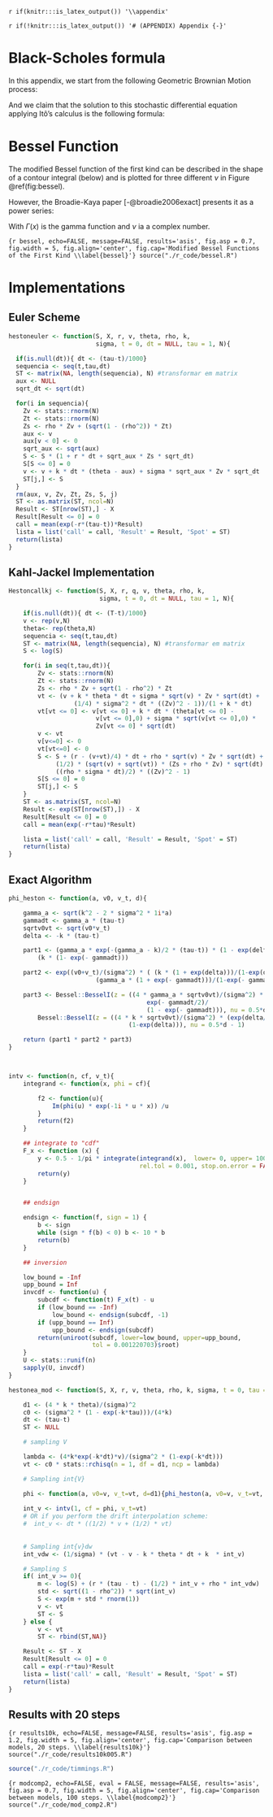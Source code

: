 `r if(knitr:::is_latex_output()) '\\appendix'`

`r if(!knitr:::is_latex_output()) '# (APPENDIX) Appendix {-}'` 

<!--
If you feel it necessary to include an appendix, it goes here.
-->




# Black-Scholes formula {#bsformula}


In this appendix, we start from the following Geometric Brownian Motion process:


\begin{align*}
dS_t &= \mu S_t dt + \sigma S_t dB_t
\end{align*}


And we claim that the solution to this stochastic differential equation applying Itô's calculus is the following formula:

\begin{align*}
S_T &= S_0 \times \exp \left( \left( \mu  - \frac{\sigma^2}{2} \right) T  + \sigma B_T \right)
\end{align*}


\begin{proof}

If $S$ were deterministic, $dS_t/S_t$ would be the derivative of $\ln(S_t)$ with respect to $S$. This suggests to find an expression for the stochastic differential of $\ln(S_t)$, a function of the single random variable $S_t$.



\begin{align*} 
f(t,S) &= \ln(S) \\[10pt]
df(t,S) &= \frac{\partial f}{\partial S} dS + \frac{1}{2} \frac{\partial^2 f}{\partial S^2} (dS)^2 \\[10pt]
d\ln(S) &= \frac{d\ln(S)}{dS} dS + \frac{1}{2} \frac{d^2\ln(S)}{dS^2}(dS)^2 \\[10pt]
(dS)^2 &= \sigma^2 S^2 dt \\[10pt]
d\ln(S) &= \frac{1}{S} (\mu S dt + \sigma S dB) + \frac{1}{2}\frac{-1}{S^2} \sigma^2 S^2 dt \\[10pt]
d\ln(S) &= \left( \mu -  \frac{1}{2} \sigma^2 \right) dt + \sigma dB \\[10pt]
\int_{t=0}^{T}{d\ln(S_T)} &= \int_{t=0}^{T}{\left( \mu - \frac{\sigma^2}{2} \right) dt} + \int_{t=0}^{T}{\sigma dB_t} 
\end{align*}
\begin{align*} 
\ln(S_T) - \ln(S_0) &=  \left(\mu  - \frac{\sigma^2}{2} \right)  T + \sigma B_T \\[10pt]
\ln \left( \frac{S_T}{S_0} \right) &= \left( \mu  - \frac{\sigma^2}{2}  \right) T + \sigma B_T \\[10pt]
S_T &= S_0 \times \exp \left( \left( \mu  - \frac{\sigma^2}{2} \right) T  + \sigma B_T \right) 
\end{align*}
\end{proof}



# Bessel Function {#bessel}

The modified Bessel function of the first kind can be described in the shape of a contour integral (below) and is plotted for three different $\nu$ in Figure \@ref(fig:bessel).

\begin{align*} 
I_n(z)= \frac{1}{2 \pi i}\displaystyle \oint e^{(z/2)(t+1/t)}t^{-n-1}dt
\end{align*}

However, the Broadie-Kaya paper [-@broadie2006exact] presents it as a power series:

\begin{align*}
I_{\nu}(z)= \left(\frac{1}{2}z\right)^\nu \displaystyle \sum_{k=0}^{\infty}{\frac{\left(\frac{1}{4}z^2\right)^k}{\left(k!\Gamma \left(\nu+k+1\right)\right)}}
\end{align*}

With $\Gamma(x)$ is the gamma function and $\nu$ ia a complex number.



```{r bessel, echo=FALSE, message=FALSE, results='asis', fig.asp = 0.7, fig.width = 5, fig.align='center', fig.cap='Modified Bessel Functions of the First Kind \\label{bessel}'}
source("./r_code/bessel.R")
```  	



# Implementations {#imps}

## Euler Scheme {#eulerapp}

\small
```r
hestoneuler <- function(S, X, r, v, theta, rho, k, 
                        sigma, t = 0, dt = NULL, tau = 1, N){

  if(is.null(dt)){ dt <- (tau-t)/1000}
  sequencia <- seq(t,tau,dt)
  ST <- matrix(NA, length(sequencia), N) #transformar em matrix
  aux <- NULL
  sqrt_dt <- sqrt(dt)

  for(i in sequencia){
    Zv <- stats::rnorm(N)
    Zt <- stats::rnorm(N)
    Zs <- rho * Zv + (sqrt(1 - (rho^2)) * Zt)
    aux <- v
    aux[v < 0] <- 0
    sqrt_aux <- sqrt(aux)
    S <- S * (1 + r * dt + sqrt_aux * Zs * sqrt_dt)
    S[S <= 0] = 0
    v <- v + k * dt * (theta - aux) + sigma * sqrt_aux * Zv * sqrt_dt
    ST[j,] <- S
  }
  rm(aux, v, Zv, Zt, Zs, S, j)
  ST <- as.matrix(ST, ncol=N)
  Result <- ST[nrow(ST),] - X
  Result[Result <= 0] = 0
  call = mean(exp(-r*(tau-t))*Result)
  lista = list('call' = call, 'Result' = Result, 'Spot' = ST)
  return(lista)
}
```


## Kahl-Jackel Implementation {#kjimp}

\footnotesize
```r
Hestoncallkj <- function(S, X, r, q, v, theta, rho, k, 
                         sigma, t = 0, dt = NULL, tau = 1, N){

    if(is.null(dt)){ dt <- (T-t)/1000}
    v <- rep(v,N)
    theta<- rep(theta,N)
    sequencia <- seq(t,tau,dt)
    ST <- matrix(NA, length(sequencia), N) #transformar em matrix
    S <- log(S)

    for(i in seq(t,tau,dt)){
        Zv <- stats::rnorm(N)
        Zt <- stats::rnorm(N)
        Zs <- rho * Zv + sqrt(1 - rho^2) * Zt
        vt <- (v + k * theta * dt + sigma * sqrt(v) * Zv * sqrt(dt) +
                  (1/4) * sigma^2 * dt * ((Zv)^2 - 1))/(1 + k * dt)
        vt[vt <= 0] <- v[vt <= 0] + k * dt * (theta[vt <= 0] - 
                        v[vt <= 0],0) + sigma * sqrt(v[vt <= 0],0) * 
                        Zv[vt <= 0] * sqrt(dt)
        v <- vt
        v[v<=0] <- 0
        vt[vt<=0] <- 0
        S <- S + (r - (v+vt)/4) * dt + rho * sqrt(v) * Zv * sqrt(dt) +
             (1/2) * (sqrt(v) + sqrt(vt)) * (Zs + rho * Zv) * sqrt(dt) +
             ((rho * sigma * dt)/2) * ((Zv)^2 - 1)
        S[S <= 0] = 0
        ST[j,] <- S
    }
    ST <- as.matrix(ST, ncol=N)
    Result <- exp(ST[nrow(ST),]) - X
    Result[Result <= 0] = 0
    call = mean(exp(-r*tau)*Result)

    lista = list('call' = call, 'Result' = Result, 'Spot' = ST)
    return(lista)
}
```



## Exact Algorithm {#eabk}

\footnotesize
```r
phi_heston <- function(a, v0, v_t, d){

    gamma_a <- sqrt(k^2 - 2 * sigma^2 * 1i*a)
    gammadt <- gamma_a * (tau-t)
    sqrtv0vt <- sqrt(v0*v_t)
    delta <- -k * (tau-t)

    part1 <- (gamma_a * exp(-(gamma_a - k)/2 * (tau-t)) * (1 - exp(delta)))/
        (k * (1- exp(- gammadt)))

    part2 <- exp((v0+v_t)/(sigma^2) * ( (k * (1 + exp(delta)))/(1-exp(delta)) -
                        (gamma_a * (1 + exp(- gammadt)))/(1-exp(- gammadt))))

    part3 <- Bessel::BesselI(z = ((4 * gamma_a * sqrtv0vt)/(sigma^2) *
                                      exp(- gammadt/2)/
                                      (1 - exp(- gammadt))), nu = 0.5*d - 1) /
        Bessel::BesselI(z = ((4 * k * sqrtv0vt)/(sigma^2) * (exp(delta/2))/
                                 (1-exp(delta))), nu = 0.5*d - 1)

    return (part1 * part2 * part3)
}



intv <- function(n, cf, v_t){
    integrand <- function(x, phi = cf){

        f2 <- function(u){
            Im(phi(u) * exp(-1i * u * x)) /u
        }
        return(f2)
    }

    ## integrate to "cdf"
    F_x <- function (x) {
        y <- 0.5 - 1/pi * integrate(integrand(x),  lower= 0, upper= 1000,
                                    rel.tol = 0.001, stop.on.error = FALSE)$value
        return(y)
    }


    ## endsign

    endsign <- function(f, sign = 1) {
        b <- sign
        while (sign * f(b) < 0) b <- 10 * b
        return(b)
    }

    ## inversion

    low_bound = -Inf
    upp_bound = Inf
    invcdf <- function(u) {
        subcdf <- function(t) F_x(t) - u
        if (low_bound == -Inf)
            low_bound <- endsign(subcdf, -1)
        if (upp_bound == Inf)
            upp_bound <- endsign(subcdf)
        return(uniroot(subcdf, lower=low_bound, upper=upp_bound, 
                       tol = 0.001220703)$root)
    }
    U <- stats::runif(n)
    sapply(U, invcdf)
}

hestonea_mod <- function(S, X, r, v, theta, rho, k, sigma, t = 0, tau = 1){

    d1 <- (4 * k * theta)/(sigma)^2
    c0 <- (sigma^2 * (1 - exp(-k*tau)))/(4*k)
    dt <- (tau-t)
    ST <- NULL

    # sampling V

    lambda <- (4*k*exp(-k*dt)*v)/(sigma^2 * (1-exp(-k*dt)))
    vt <- c0 * stats::rchisq(n = 1, df = d1, ncp = lambda)

    # Sampling int{V}

    phi <- function(a, v0=v, v_t=vt, d=d1){phi_heston(a, v0=v, v_t=vt, d=d1)}
    
    int_v <- intv(1, cf = phi, v_t=vt)
    # OR if you perform the drift interpolation scheme:
    #  int_v <- dt * ((1/2) * v + (1/2) * vt)
    
    
    # Sampling int{v}dw
    int_vdw <- (1/sigma) * (vt - v - k * theta * dt + k  * int_v)

    # Sampling S
    if( int_v >= 0){
        m <- log(S) + (r * (tau - t) - (1/2) * int_v + rho * int_vdw)
        std <- sqrt((1 - rho^2)) * sqrt(int_v)
        S <- exp(m + std * rnorm(1))
        v <- vt
        ST <- S
    } else {
        v <- vt
        ST <- rbind(ST,NA)}

    Result <- ST - X
    Result[Result <= 0] = 0
    call = exp(-r*tau)*Result
    lista = list('call' = call, 'Result' = Result, 'Spot' = ST)
    return(lista)
}
```


## Results with 20 steps {#resultsapp}




```{r results10k, echo=FALSE, message=FALSE, results='asis', fig.asp = 1.2, fig.width = 5, fig.align='center', fig.cap='Comparison between models, 20 steps. \\label{results10k}'}
source("./r_code/results10k005.R")
```


```r
source("./r_code/timmings.R")
```


```{r modcomp2, echo=FALSE, eval = FALSE, message=FALSE, results='asis', fig.asp = 0.7, fig.width = 5, fig.align='center', fig.cap='Comparison between models, 100 steps. \\label{modcomp2}'}
source("./r_code/mod_comp2.R")
```


\normalsize


\clearpage

<!-- **In the main Rmd file** -->



<!-- **In Chapter \@ref(ref-labels):** -->

<!-- ```{r ref.label='include_packages_2', results='hide', echo = TRUE} -->

<!-- ``` -->

